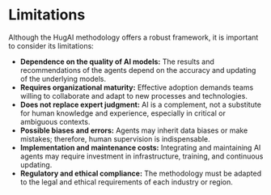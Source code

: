 # Limitations

Although the HugAI methodology offers a robust framework, it is important to consider its limitations:

- **Dependence on the quality of AI models:** The results and recommendations of the agents depend on the accuracy and updating of the underlying models.
- **Requires organizational maturity:** Effective adoption demands teams willing to collaborate and adapt to new processes and technologies.
- **Does not replace expert judgment:** AI is a complement, not a substitute for human knowledge and experience, especially in critical or ambiguous contexts.
- **Possible biases and errors:** Agents may inherit data biases or make mistakes; therefore, human supervision is indispensable.
- **Implementation and maintenance costs:** Integrating and maintaining AI agents may require investment in infrastructure, training, and continuous updating.
- **Regulatory and ethical compliance:** The methodology must be adapted to the legal and ethical requirements of each industry or region.